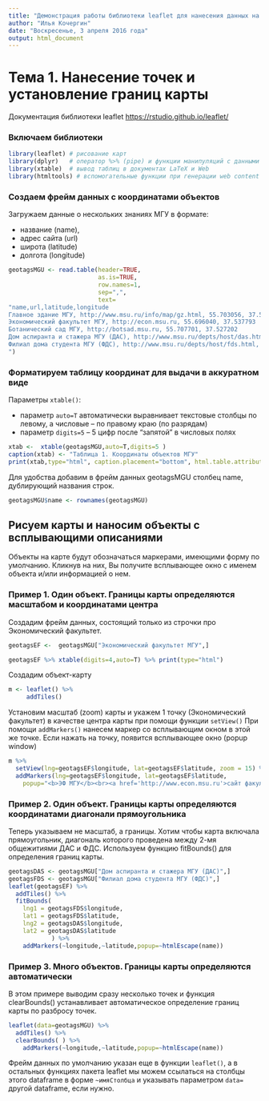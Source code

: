```yaml
---
title: "Демонстрация работы библиотеки leaflet для нанесения данных на карту"
author: "Илья Кочергин"
date: "Воскресенье, 3 апреля 2016 года"
output: html_document
---
```


# Тема 1. Нанесение точек и установление границ карты

Документация библиотеки leaflet <https://rstudio.github.io/leaflet/> 

### Включаем библиотеки 

```r
library(leaflet) # рисование карт
library(dplyr)   # оператор %>% (pipe) и функции манипуляций с данными
library(xtable)  # вывод таблиц в документах LaTeX и Web
library(htmltools) # вспомогательные функции при генерации web content'а

```


### Создаем фрейм данных с координатами объектов

Загружаем  данные о нескольких знаниях МГУ в формате:

* название (name),
* адрес сайта (url)
* широта (latitude)
* долгота (longitude)


```r
geotagsMGU <- read.table(header=TRUE,
                         as.is=TRUE,
                         row.names=1,
                         sep=",",
                         text=
"name,url,latitude,longitude
Главное здание МГУ, http://www.msu.ru/info/map/gz.html, 55.703056, 37.530556
Экономический факультет МГУ, http://econ.msu.ru, 55.696040, 37.537793
Ботанический сад МГУ, http://botsad.msu.ru, 55.707701, 37.527202
Дом аспиранта и стажера МГУ (ДАС), http://www.msu.ru/depts/host/das.html, 55.691361, 37.595927
Филиал дома студента МГУ (ФДС), http://www.msu.ru/depts/host/fds.html, 55.707039, 37.509166
")
```

### Форматируем таблицу координат для выдачи в аккуратном виде

Параметры `xtable()`:

* параметр `auto=T` автоматически выравнивает текстовые столбцы по левому, а числовые -- по правому краю (по разрядам)
* параметр `digits=5` -- 5 цифр после "запятой" в числовых полях

```r
xtab <-  xtable(geotagsMGU,auto=T,digits=5 )
caption(xtab) <- "Таблица 1. Координаты объектов МГУ"
print(xtab,type="html", caption.placement="bottom", html.table.attributes="border='3' width='100%'")

```

Для удобства добавим в фрейм данных geotagsMGU столбец name, дублирующий названия строк. 

```r
geotagsMGU$name <- rownames(geotagsMGU)
```


## Рисуем карты и наносим объекты с всплывающими описаниями

Объекты на карте будут обозначаться маркерами, имеющими форму по умолчанию. Кликнув на них, Вы получите всплывающее окно с именем объекта и/или информацией о нем.

### Пример 1. Один объект. Границы карты определяются масштабом и координатами центра


Создадим фрейм данных, состоящий только из строчки про Экономический факультет.

```r
geotagsEF <-  geotagsMGU["Экономический факультет МГУ",]
```
```r
geotagsEF %>% xtable(digits=4,auto=T) %>% print(type="html")
```

Создадим объект-карту 

```r
m <- leaflet() %>% 
     addTiles() 
```

Установим масштаб (zoom) карты и укажем 1 точку (Экономический факультет) в качестве центра карты при помощи функции `setView()`
При помощи `addMarkers()` нанесем маркер со всплывающим окном в этой же точке.
Если нажать на точку, появится всплывающее окно (popup window)

```r
m %>% 
  setView(lng=geotagsEF$longitude, lat=geotagsEF$latitude, zoom = 15) %>%
  addMarkers(lng=geotagsEF$longitude, lat=geotagsEF$latitude, 
    popup="<b>ЭФ МГУ</b><br><a href='http://www.econ.msu.ru'>сайт факультета</a>")
```

### Пример 2. Один объект. Границы карты определяются координатами диагонали прямоугольника 

Теперь указываем не масштаб, а границы. Хотим чтобы карта включала прямоугольник, диагональ которого проведена между 2-мя общежитиями ДАС и ФДС. Используем функцию fitBounds() для определения границ карты.

```r
geotagsDAS <- geotagsMGU["Дом аспиранта и стажера МГУ (ДАС)",]
geotagsFDS <- geotagsMGU["Филиал дома студента МГУ (ФДС)",]
leaflet(geotagsEF) %>%
  addTiles() %>% 
  fitBounds(
    lng1 = geotagsFDS$longitude,
    lat1 = geotagsFDS$latitude,
    lng2 = geotagsDAS$longitude,
    lat2 = geotagsDAS$latitude
            ) %>%
    addMarkers(~longitude,~latitude,popup=~htmlEscape(name))  
```

### Пример 3. Много объектов. Границы карты определяются автоматически
 
В этом примере выводим сразу несколько точек и функция clearBounds()  устанавливает автоматическое определение границ карты по разбросу точек.

```r
leaflet(data=geotagsMGU) %>%
  addTiles() %>% 
  clearBounds( ) %>%
    addMarkers(~longitude,~latitude,popup=~htmlEscape(name))  
```

Фрейм данных по умолчанию указан еще в функции `leaflet()`, а в остальных  функциях пакета leaflet мы можем ссылаться на столбцы этого dataframe в форме `~имяСтолбца` и указывать параметром `data=` другой dataframe, если нужно.